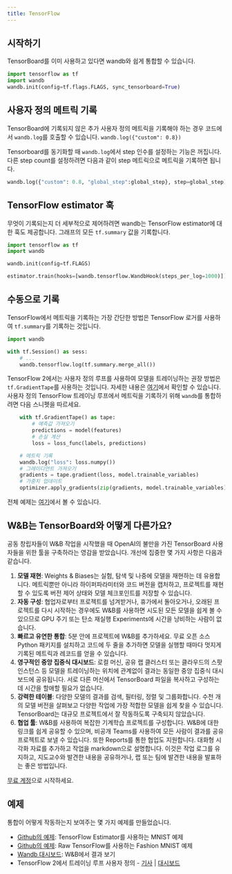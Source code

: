 ```yaml
---
title: TensorFlow
---
```


<Card title="Try in Colab" href="https://colab.research.google.com/drive/1JCpAbjkCFhYMT7LCQ399y35TS3jlMpvM" icon="python"/>

## 시작하기

TensorBoard를 이미 사용하고 있다면 wandb와 쉽게 통합할 수 있습니다.

```python
import tensorflow as tf
import wandb
wandb.init(config=tf.flags.FLAGS, sync_tensorboard=True)
```

## 사용자 정의 메트릭 기록

TensorBoard에 기록되지 않은 추가 사용자 정의 메트릭을 기록해야 하는 경우 코드에서 `wandb.log`를 호출할 수 있습니다. `wandb.log({"custom": 0.8}) `

Tensorboard를 동기화할 때 `wandb.log`에서 step 인수를 설정하는 기능은 꺼집니다. 다른 step count를 설정하려면 다음과 같이 step 메트릭으로 메트릭을 기록하면 됩니다.

``` python
wandb.log({"custom": 0.8, "global_step":global_step}, step=global_step)
```

## TensorFlow estimator 훅

무엇이 기록되는지 더 세부적으로 제어하려면 wandb는 TensorFlow estimator에 대한 훅도 제공합니다. 그래프의 모든 `tf.summary` 값을 기록합니다.

```python
import tensorflow as tf
import wandb

wandb.init(config=tf.FLAGS)

estimator.train(hooks=[wandb.tensorflow.WandbHook(steps_per_log=1000)])
```

## 수동으로 기록

TensorFlow에서 메트릭을 기록하는 가장 간단한 방법은 TensorFlow 로거를 사용하여 `tf.summary`를 기록하는 것입니다.

```python
import wandb

with tf.Session() as sess:
    # ...
    wandb.tensorflow.log(tf.summary.merge_all())
```

TensorFlow 2에서는 사용자 정의 루프를 사용하여 모델을 트레이닝하는 권장 방법은 `tf.GradientTape`를 사용하는 것입니다. 자세한 내용은 [여기](https://www.tensorflow.org/tutorials/customization/custom_training_walkthrough)에서 확인할 수 있습니다. 사용자 정의 TensorFlow 트레이닝 루프에서 메트릭을 기록하기 위해 `wandb`를 통합하려면 다음 스니펫을 따르세요.

```python
    with tf.GradientTape() as tape:
        # 예측값 가져오기
        predictions = model(features)
        # 손실 계산
        loss = loss_func(labels, predictions)

    # 메트릭 기록
    wandb.log("loss": loss.numpy())
    # 그레이디언트 가져오기
    gradients = tape.gradient(loss, model.trainable_variables)
    # 가중치 업데이트
    optimizer.apply_gradients(zip(gradients, model.trainable_variables))
```

전체 예제는 [여기](https://www.wandb.com/articles/wandb-customizing-training-loops-in-tensorflow-2)에서 볼 수 있습니다.

## W&B는 TensorBoard와 어떻게 다른가요?

공동 창립자들이 W&B 작업을 시작했을 때 OpenAI의 불만을 가진 TensorBoard 사용자들을 위한 툴을 구축하라는 영감을 받았습니다. 개선에 집중한 몇 가지 사항은 다음과 같습니다.

1. **모델 재현**: Weights & Biases는 실험, 탐색 및 나중에 모델을 재현하는 데 유용합니다. 메트릭뿐만 아니라 하이퍼파라미터와 코드 버전을 캡처하고, 프로젝트를 재현할 수 있도록 버전 제어 상태와 모델 체크포인트를 저장할 수 있습니다.
2. **자동 구성**: 협업자로부터 프로젝트를 넘겨받거나, 휴가에서 돌아오거나, 오래된 프로젝트를 다시 시작하는 경우에도 W&B를 사용하면 시도된 모든 모델을 쉽게 볼 수 있으므로 GPU 주기 또는 탄소 재실행 Experiments에 시간을 낭비하는 사람이 없습니다.
3. **빠르고 유연한 통합**: 5분 안에 프로젝트에 W&B를 추가하세요. 무료 오픈 소스 Python 패키지를 설치하고 코드에 두 줄을 추가하면 모델을 실행할 때마다 멋지게 기록된 메트릭과 레코드를 얻을 수 있습니다.
4. **영구적인 중앙 집중식 대시보드**: 로컬 머신, 공유 랩 클러스터 또는 클라우드의 스팟 인스턴스 등 모델을 트레이닝하는 위치에 관계없이 결과는 동일한 중앙 집중식 대시보드에 공유됩니다. 서로 다른 머신에서 TensorBoard 파일을 복사하고 구성하는 데 시간을 할애할 필요가 없습니다.
5. **강력한 테이블**: 다양한 모델의 결과를 검색, 필터링, 정렬 및 그룹화합니다. 수천 개의 모델 버전을 살펴보고 다양한 작업에 가장 적합한 모델을 쉽게 찾을 수 있습니다. TensorBoard는 대규모 프로젝트에서 잘 작동하도록 구축되지 않았습니다.
6. **협업 툴**: W&B를 사용하여 복잡한 기계학습 프로젝트를 구성합니다. W&B에 대한 링크를 쉽게 공유할 수 있으며, 비공개 Teams를 사용하여 모든 사람이 결과를 공유 프로젝트로 보낼 수 있습니다. 또한 Reports를 통한 협업도 지원합니다. 대화형 시각화 자료를 추가하고 작업을 markdown으로 설명합니다. 이것은 작업 로그를 유지하고, 지도교수와 발견한 내용을 공유하거나, 랩 또는 팀에 발견한 내용을 발표하는 좋은 방법입니다.

[무료 계정](https://wandb.ai)으로 시작하세요.

## 예제

통합이 어떻게 작동하는지 보여주는 몇 가지 예제를 만들었습니다.

* [Github의 예제](https://github.com/wandb/examples/blob/master/examples/tensorflow/tf-estimator-mnist/mnist.py): TensorFlow Estimator를 사용하는 MNIST 예제
* [Github의 예제](https://github.com/wandb/examples/blob/master/examples/tensorflow/tf-cnn-fashion/train.py): Raw TensorFlow를 사용하는 Fashion MNIST 예제
* [Wandb 대시보드](https://app.wandb.ai/l2k2/examples-tf-estimator-mnist/runs/p0ifowcb): W&B에서 결과 보기
* TensorFlow 2에서 트레이닝 루프 사용자 정의 - [기사](https://www.wandb.com/articles/wandb-customizing-training-loops-in-tensorflow-2) | [대시보드](https://app.wandb.ai/sayakpaul/custom_training_loops_tf)
